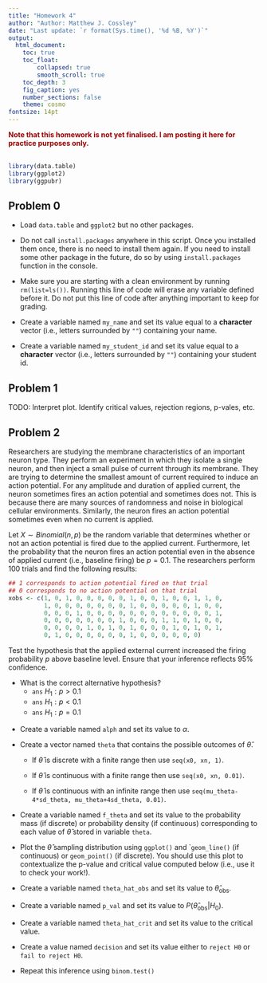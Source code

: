 ```yaml
---
title: "Homework 4"
author: "Author: Matthew J. Cossley"
date: "Last update: `r format(Sys.time(), '%d %B, %Y')`"
output:
  html_document:
    toc: true
    toc_float:
        collapsed: true
        smooth_scroll: true
    toc_depth: 3
    fig_caption: yes
    number_sections: false
    theme: cosmo
fontsize: 14pt
---
```


<div style="color:#990000">
**Note that this homework is not yet finalised. I am posting
it here for practice purposes only.**
<br></br>
</div>

<style type="text/css">
.table {
    width: 40%;
***
</style>


```r
library(data.table)
library(ggplot2)
library(ggpubr)
```

## Problem 0

* Load `data.table` and `ggplot2` but no other packages.

* Do not call `install.packages` anywhere in this script.
Once you installed them once, there is no need to install
them again. If you need to install some other package in the
future, do so by using `install.packages` function in the
console.

* Make sure you are starting with a clean environment by
running `rm(list=ls())`. Running this line of code will
erase any variable defined before it. Do not put this line
of code after anything important to keep for grading.

* Create a variable named `my_name` and set its value equal
to a **character** vector (i.e., letters surrounded by `""`)
containing your name.

* Create a variable named `my_student_id` and set its value
equal to a **character** vector (i.e., letters surrounded by
`""`) containing your student id.

## Problem 1

TODO: Interpret plot. Identify critical values, rejection regions,
p-vales, etc.

## Problem 2

Researchers are studying the membrane characteristics of an
important neuron type. They perform an experiment in which
they isolate a single neuron, and then inject a small pulse
of current through its membrane. They are trying to
determine the smallest amount of current required to induce
an action potential. For any amplitude and duration of
applied current, the neuron sometimes fires an action
potential and sometimes does not. This is because there are
many sources of randomness and noise in biological cellular
environments. Similarly, the neuron fires an action
potential sometimes even when no current is applied. 

Let $X \sim Binomial(n, p)$ be the random variable that determines 
whether or not an action potential is fired due to the applied current.
Furthermore, let the probability that the neuron fires an
action potential even in the absence of applied current
(i.e., baseline firing) be $p=0.1$. The researchers perform 
100 trials and find the following results:

```r
## 1 corresponds to action potential fired on that trial
## 0 corresponds to no action potential on that trial
xobs <- c(1, 0, 1, 0, 0, 0, 0, 0, 1, 0, 0, 1, 0, 0, 1, 1, 0,
          1, 0, 0, 0, 0, 0, 0, 0, 1, 0, 0, 0, 0, 0, 1, 0, 0,
          0, 0, 0, 1, 0, 0, 0, 0, 0, 0, 0, 0, 0, 0, 0, 0, 1,
          0, 0, 0, 0, 0, 0, 0, 1, 0, 0, 0, 1, 1, 0, 1, 0, 0,
          0, 0, 0, 0, 1, 0, 1, 0, 1, 0, 0, 0, 1, 0, 1, 0, 1,
          0, 1, 0, 0, 0, 0, 0, 0, 1, 0, 0, 0, 0, 0, 0)
```

Test the hypothesis that the applied external current increased 
the firing probability $p$ above baseline level. Ensure that your
inference reflects $95\%$ confidence.

<!-- 1\. Specify the null and alternative hypotheses ($H_0$ and -->
<!--    $H_1$) in terms of a population parameter $\theta$. -->

* What is the correct alternative hypothesis?
   * `ans` $H_1: p > 0.1$
   * `ans` $H_1: p < 0.1$
   * `ans` $H_1: p = 0.1$

<!-- 2\. Specify the type I error rate -- denoted by the symbol -->
<!--     $\alpha$) -- you are willing to tolerate. -->

* Create a variable named `alph` and set its value to $\alpha$.

<!-- 3\. Specify the sample statistic $\widehat{\theta}$ that you will use to -->
<!--    estimate the population parameter $\theta$ in step 1 and state how -->
<!--    it is distributed under the assumption that $H_0$ is -->
<!--    true. -->
   
* Create a vector named `theta` that contains the possible
outcomes of $\widehat{\theta}$.

   * If $\widehat{\theta}$ is discrete with a finite range then
   use `seq(x0, xn, 1)`.

   * If $\widehat{\theta}$ is continuous with a finite range then
   use `seq(x0, xn, 0.01)`.

   * If $\widehat{\theta}$ is continuous with an infinite range then use
   `seq(mu_theta-4*sd_theta, mu_theta+4sd_theta, 0.01)`.

* Create a variable named `f_theta` and set its value to the
probability mass (if discrete) or probability density (if
continuous) corresponding to each value of
$\widehat{\theta}$ stored in variable `theta`.

* Plot the $\widehat{\theta}$ sampling distribution using `ggplot()` and
``geom_line()` (if continuous) or `geom_point()` (if discrete). You should
use this plot to contextualize the p-value and critical value computed below
(i.e., use it to check your work!).

<!-- 4\. Obtain a random sample and use it to compute the sample -->
<!--    statistic from step 3. Call this value -->
<!--    $\widehat{\theta}_{\text{obs}}$. -->

* Create a variable named `theta_hat_obs` and set its value to
$\widehat{\theta}_{\text{obs}}$.

<!-- 5\. If $\widehat{\theta}_{\text{obs}}$ or a more extreme outcome  -->
<!--    is very unlikely to occur under the assumption that $H_0$ is true, then -->
<!--    reject $H_0$. Otherwise, do not reject $H_0$. -->

* Create a variable named `p_val` and set its value to
$P(\widehat{\theta}_{\text{obs}} | H_0)$.

* Create a variable named `theta_hat_crit` and set its value
to the critical value.

* Create a value named `decision` and set its value either to
`reject H0` or `fail to reject H0`.

* Repeat this inference using `binom.test()`

